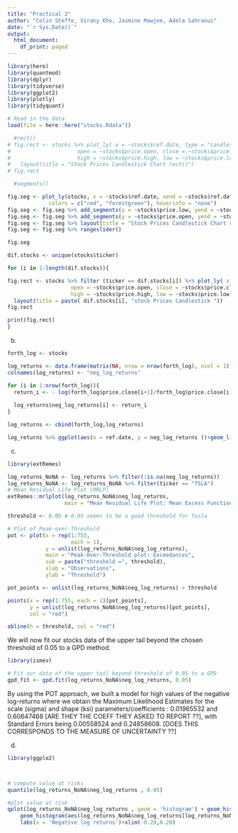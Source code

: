 ```yaml
---
title: "Practical 2"
author: "Colin Steffe, Virany Kho, Jasmine Mawjee, Adela Sahraoui"
date: "`r Sys.Date()`"
output:
  html_document:
    df_print: paged
---
```



```r
library(here)
library(quantmod)  
library(dplyr)
library(tidyverse)
library(ggplot2)
library(plotly)
library(tidyquant)

# Read in the data
load(file = here::here("stocks.Rdata"))
```


```r

  #rect()
# fig.rect <- stocks %>% plot_ly( x = ~stocks$ref.date, type = "candlestick",
#                     open = ~stocks$price.open, close = ~stocks$price.close,
#                     high = ~stocks$price.high, low = ~stocks$price.low) %>% 
#   layout(title = "Stock Prices Candlestick Chart rect()")
# fig.rect

  #segments()

fig.seg <- plot_ly(stocks, x = ~stocks$ref.date, xend = ~stocks$ref.date, color = ~stocks$price.close > stocks$price.open,
             colors = c("red", "forestgreen"), hoverinfo = "none") 
fig.seg <- fig.seg %>% add_segments(y = ~stocks$price.low, yend = ~stocks$price.high, size = I(1)) 
fig.seg <- fig.seg %>% add_segments(y = ~stocks$price.open, yend = ~stocks$price.close, size = I(3)) 
fig.seg <- fig.seg %>% layout(title = "Stock Prices Candlestick Chart segments()", showlegend =FALSE, yaxis = list(title = "Price")) 
fig.seg <- fig.seg %>% rangeslider()

fig.seg
```

```r
dif.stocks <- unique(stocks$ticker)

for (i in 1:length(dif.stocks)){

fig.rect <- stocks %>% filter (ticker == dif.stocks[i]) %>% plot_ly( x = ~stocks$ref.date, type = "candlestick",
                    open = ~stocks$price.open, close = ~stocks$price.close,
                    high = ~stocks$price.high, low = ~stocks$price.low) %>% 
  layout(title = paste( dif.stocks[i], "stock Prices Candlestick "))
fig.rect

print(fig.rect)
}
```


b) 

```r

forth_log <- stocks

log_returns <- data.frame(matrix(NA, nrow = nrow(forth_log), ncol = 1))
colnames(log_returns) <- "neg_log_returns"

for (i in 1:nrow(forth_log)){
  return_i <- - log(forth_log$price.close[i+1]/forth_log$price.close[i])
  
  log_returns$neg_log_returns[i] <- return_i
}

log_returns <- cbind(forth_log,log_returns)

log_returns %>% ggplot(aes(x = ref.date, y = neg_log_returns ))+geom_line()+facet_wrap(~ticker)+ylim(-0.1,0.1)

```


c)

```r

library(extRemes)

log_returns_NoNA <- log_returns %>% filter(!is.na(neg_log_returns))
log_returns_NoNA <- log_returns_NoNA %>% filter(ticker == "TSLA")
# Mean Residual Life Plot (MRLP)
extRemes::mrlplot(log_returns_NoNA$neg_log_returns,
                  main = "Mean Residual Life Plot: Mean Excess Function") 

threshold <- 0.05 # 0.05 seems to be a good threshold for Tesla

# Plot of Peak-over-Threshold
pot <- plot(x = rep(1:755, 
                    each = 1), 
            y = unlist(log_returns_NoNA$neg_log_returns), 
            main = "Peak-Over-Threshold plot: Exceedances",
            sub = paste("threshold =", threshold), 
            xlab = "Observations", 
            ylab = "Threshold")

pot_points <- unlist(log_returns_NoNA$neg_log_returns) > threshold

points(x = rep(1:755, each = 1)[pot_points], 
       y = unlist(log_returns_NoNA$neg_log_returns)[pot_points], 
       col = "red")

abline(h = threshold, col = "red") 
```

We will now fit our stocks data of the upper tail beyond the chosen threshold of 0.05 to a GPD method.
```r
library(ismev)

# Fit our data of the upper tail beyond threshold of 0.05 to a GPD
gpd_fit <- gpd.fit(log_returns_NoNA$neg_log_returns, 0.05)

```
By using the POT approach, we built a model for high values of the negative log-returns where we obtain the Maximum Likelihood Estimates for the scale (sigma) and shape (ksi) parameters/coefficients : 0.01965532 and 0.60647468 [ARE THEY THE COEFF THEY ASKED TO REPORT ??], with Standard Errors being 0.00558524 and 0.24858608. [DOES THIS CORRESPONDS TO THE MEASURE OF UNCERTAINTY ??]




d)

```r
library(ggplo2)



# compute value at risks
quantile(log_returns_NoNA$neg_log_returns , 0.05)

#plot value at risk
qplot(log_returns_NoNA$neg_log_returns , geom = 'histogram') + geom_histogram(fill = 'lightblue' , bins = 30) +
    geom_histogram(aes(log_returns_NoNA$neg_log_returns[log_returns_NoNA$neg_log_returns < quantile(log_returns_NoNA$neg_log_returns , 0.05)]) , fill = 'red' , bins = 30) +
    labs(x = 'Negative log returns')+xlim(-0.20,0.20)

```

